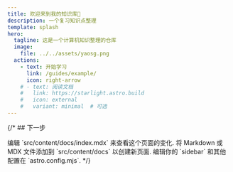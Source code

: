 ```yaml
---
title: 欢迎来到我的知识库👏
description: 一个复习知识点整理
template: splash
hero:
  tagline: 这是一个计算机知识整理的仓库
  image:
    file: ../../assets/yaosg.png
  actions:
    - text: 开始学习
      link: /guides/example/
      icon: right-arrow
    # - text: 阅读文档
    #   link: https://starlight.astro.build
    #   icon: external
    #   variant: minimal  # 可选
---
```



{/* ## 下一步

<CardGrid stagger>
	<Card title="更新文档" icon="pencil">
		编辑 `src/content/docs/index.mdx` 来查看这个页面的变化.
	</Card>
	<Card title="加入新的文档" icon="add-document">
		将 Markdown 或 MDX 文件添加到 `src/content/docs` 以创建新页面.
	</Card>
	<Card title="设置你的页面" icon="setting">
		编辑你的 `sidebar` 和其他配置在 `astro.config.mjs`.
	</Card>
</CardGrid> */}
